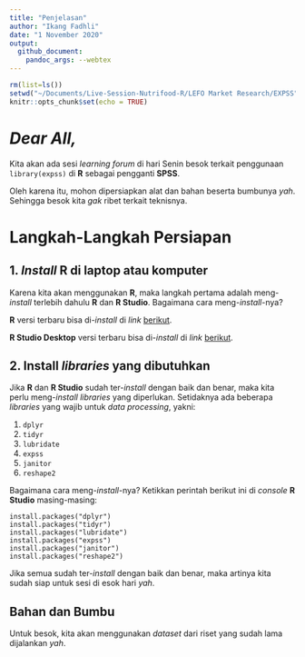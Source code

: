 ```yaml
---
title: "Penjelasan"
author: "Ikang Fadhli"
date: "1 November 2020"
output: 
  github_document:
    pandoc_args: --webtex
---
```


```r
rm(list=ls())
setwd("~/Documents/Live-Session-Nutrifood-R/LEFO Market Research/EXPSS")
knitr::opts_chunk$set(echo = TRUE)
```

# _Dear All,_

Kita akan ada sesi _learning forum_ di hari Senin besok terkait penggunaan `library(expss)` di __R__ sebagai pengganti __SPSS__.

Oleh karena itu, mohon dipersiapkan alat dan bahan beserta bumbunya _yah_. Sehingga besok kita _gak_ ribet terkait teknisnya.

# Langkah-Langkah Persiapan

## 1. _Install_ __R__ di laptop atau komputer

Karena kita akan menggunakan __R__, maka langkah pertama adalah meng-_install_ terlebih dahulu __R__ dan __R Studio__. Bagaimana cara meng-_install_-nya? 

__R__ versi terbaru bisa di-_install_ di _link_ [berikut](https://cran.r-project.org/bin/windows/base/).

__R Studio Desktop__ versi terbaru bisa di-_install_ di _link_ [berikut](https://rstudio.com/products/rstudio/download/).

## 2. Install _libraries_ yang dibutuhkan

Jika __R__ dan __R Studio__ sudah ter-_install_ dengan baik dan benar, maka kita perlu meng-_install_ _libraries_ yang diperlukan. Setidaknya ada beberapa _libraries_ yang wajib untuk _data processing_, yakni:

1. `dplyr`
1. `tidyr`
1. `lubridate`
1. `expss`
1. `janitor`
1. `reshape2`

Bagaimana cara meng-_install_-nya? Ketikkan perintah berikut ini di _console_ __R Studio__ masing-masing:

```
install.packages("dplyr")
install.packages("tidyr")
install.packages("lubridate")
install.packages("expss")
install.packages("janitor")
install.packages("reshape2")
```

Jika semua sudah ter-_install_ dengan baik dan benar, maka artinya kita sudah siap untuk sesi di esok hari _yah_.

## Bahan dan Bumbu

Untuk besok, kita akan menggunakan _dataset_ dari riset yang sudah lama dijalankan _yah_.